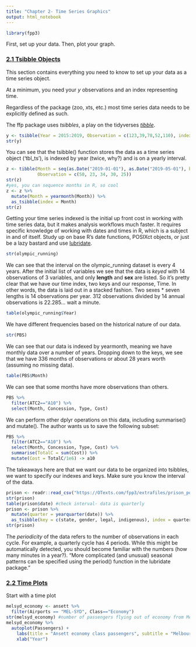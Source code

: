 ```yaml
---
title: "Chapter 2- Time Series Graphics"
output: html_notebook
---
```


```r
library(fpp3)
```

First, set up your data. Then, plot your graph.

### [2.1 Tsibble Objects](https://otexts.com/fpp3/tsibble-objects.html)

This section contains everything you need to know to set up your data as a time series object.

At a minimum, you need your *y* observations and an index representing time. 

Regardless of the package (zoo, xts, etc.) most time series data needs to be explicitly defined as such. 

The ffp package uses *tsibbles*, a play on the tidyverses [*tibble*](https://tibble.tidyverse.org/).

```r
y <- tsibble(Year = 2015:2019, Observation = c(123,39,78,52,110), index = Year)
str(y)
```

You can see that the tsibble() function stores the data as a time series object ('tbl_ts'), is indexed by year (twice, why?) and is on a yearly interval. 

```r
z <- tibble(Month = seq(as.Date("2019-01-01"), as.Date("2019-05-01"), by = "1 month"), 
            Observation = c(50, 23, 34, 30, 25)) 
str(z)
#yes, you can sequence months in R, so cool
z <- z %>%
  mutate(Month = yearmonth(Month)) %>%
  as_tsibble(index = Month)
str(z)
```

Getting your time series indexed is the initial up front cost in working with time series data, but it makes analysis workflows much faster. It requires specific knowledge of working with dates and times in R, which is a subject in and of itself. Study up on base R's date functions, POSIXct objects, or just be a lazy bastard and use [lubridate](https://lubridate.tidyverse.org/).

```r
str(olympic_running)
```

We can see that the interval on the olympic_running dataset is every 4 years. After the initial list of variables we see that the data is *keyed* with 14 observations of 3 variables, and only **length** and **sex** are listed. So it's pretty clear that we have our time index, two keys and our response, Time. In other words, the data is laid out in a stacked fashion. Two sexes * seven lengths is 14 observations per year. 312 observations divided by 14 annual observations is 22.285... wait a minute.

```r
table(olympic_running$Year)
```

We have different frequencies based on the historical nature of our data.

```r
str(PBS)
```

We can see that our data is indexed by yearmonth, meaning we have monthly data over a number of years. Dropping down to the keys, we see that we have 336 months of observations or about 28 years worth (assuming no missing data).

```r
table(PBS$Month)
```

We can see that some months have more observations than others. 

```r
PBS %>%
  filter(ATC2=="A10") %>%
  select(Month, Concession, Type, Cost)
```

We can perform other dplyr operations on this data, including summarise() and mutate(). The author wants us to save the following subset:

```r
PBS %>%
  filter(ATC2=="A10") %>%
  select(Month, Concession, Type, Cost) %>%
  summarise(TotalC = sum(Cost)) %>%
  mutate(Cost = TotalC/1e6) -> a10
```

The takeaways here are that we want our data to be organized into tsibbles, we want to specify our indexes and keys. Make sure you know the interval of the data.

```r
prison <- readr::read_csv("https://OTexts.com/fpp3/extrafiles/prison_population.csv")
str(prison)
table(prison$date) #check interval- data is quarterly
prison <- prison %>%
  mutate(quarter = yearquarter(date)) %>%
  as_tsibble(key = c(state, gender, legal, indigenous), index = quarter)
str(prison)
```

The *periodicity* of the data refers to the number of observations in each cycle. For example, a quarterly cycle has 4 periods. While this might be automatically detected, you should become familiar with the numbers (how many minutes in a year?). "More complicated (and unusual) seasonal patterns can be specified using the period() function in the lubridate package."

### [2.2 Time Plots](https://otexts.com/fpp3/time-plots.html)

Start with a time plot

```r
melsyd_economy <- ansett %>%
  filter(Airports == "MEL-SYD", Class=="Economy")
str(melsyd_economy) #number of passengers flying out of economy from Melbourne to Sydney per week
melsyd_economy %>%
  autoplot(Passengers) +
    labs(title = "Ansett economy class passengers", subtitle = "Melbourne-Sydney") +
    xlab("Year")
```

